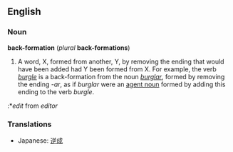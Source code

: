 ==English==
===Noun===
'''back-formation''' (''plural'' '''back-formations''')

#A word, X, formed from another, Y, by removing the ending that would have been added had Y been formed from X.  For example, the verb ''[[burgle]]'' is a back-formation from the noun ''[[burglar]]'', formed by removing the ending ''-ar'', as if ''burglar'' were an [[agent noun]] formed by adding this ending to the verb ''burgle''.
:*''edit'' from ''editor''

===Translations===
*Japanese: [[逆成]]